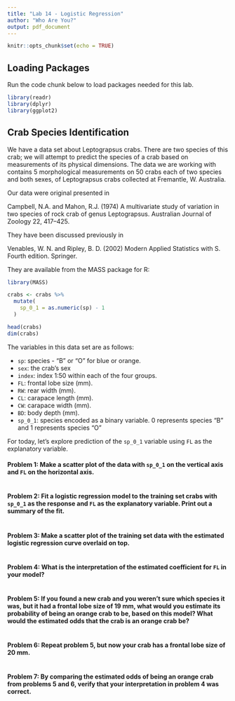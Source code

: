 ```yaml
---
title: "Lab 14 - Logistic Regression"
author: "Who Are You?"
output: pdf_document
---
```


```r
knitr::opts_chunk$set(echo = TRUE)
```

<!-- Note: All R code has to go inbetween the line that looks like ```{r} and the line that looks like ```!! -->

## Loading Packages

Run the code chunk below to load packages needed for this lab.

```r
library(readr)
library(dplyr)
library(ggplot2)
```

## Crab Species Identification

We have a data set about Leptograpsus crabs.  There are two species of this crab; we will attempt to predict the species of a crab based on measurements of its physical dimensions.  The data we are working with contains 5 morphological measurements on 50 crabs each of two species and both sexes, of Leptograpsus crabs collected at Fremantle, W. Australia.

Our data were original presented in

Campbell, N.A. and Mahon, R.J. (1974) A multivariate study of variation in two species of rock crab of genus Leptograpsus. Australian Journal of Zoology 22, 417–425.

They have been discussed previously in

Venables, W. N. and Ripley, B. D. (2002) Modern Applied Statistics with S. Fourth edition. Springer. 

They are available from the MASS package for R:

```r
library(MASS)

crabs <- crabs %>%
  mutate(
    sp_0_1 = as.numeric(sp) - 1
  )

head(crabs)
dim(crabs)
```

The variables in this data set are as follows:

 * `sp`: species - "B" or "O" for blue or orange.
 * `sex`: the crab's sex
 * `index`: index 1:50 within each of the four groups.
 * `FL`: frontal lobe size (mm).
 * `RW`: rear width (mm).
 * `CL`: carapace length (mm).
 * `CW`: carapace width (mm).
 * `BD`: body depth (mm).
 * `sp_0_1`: species encoded as a binary variable.  0 represents species "B" and 1 represents species "O"

For today, let's explore prediction of the `sp_0_1` variable using `FL` as the explanatory variable.


#### Problem 1: Make a scatter plot of the data with `sp_0_1` on the vertical axis and `FL` on the horizontal axis.

```r

```

#### Problem 2: Fit a logistic regression model to the training set crabs with `sp_0_1` as the response and `FL` as the explanatory variable.  Print out a summary of the fit.

```r

```

#### Problem 3: Make a scatter plot of the training set data with the estimated logistic regression curve overlaid on top.

```r

```

#### Problem 4: What is the interpretation of the estimated coefficient for `FL` in your model?

```r

```

#### Problem 5: If you found a new crab and you weren't sure which species it was, but it had a frontal lobe size of 19 mm, what would you estimate its probability of being an orange crab to be, based on this model?  What would the estimated odds that the crab is an orange crab be?

```r

```

#### Problem 6: Repeat problem 5, but now your crab has a frontal lobe size of 20 mm.

```r

```

#### Problem 7: By comparing the estimated odds of being an orange crab from problems 5 and 6, verify that your interpretation in problem 4 was correct.

```r

```
